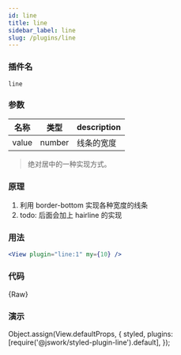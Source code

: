 ```yaml
---
id: line
title: line
sidebar_label: line
slug: /plugins/line
---
```


### 插件名

```config
line
```

### 参数

| 名称  | 类型   | description |
| ----- | ------ | ----------- |
| value | number | 线条的宽度  |

> 绝对居中的一种实现方式。

### 原理

1. 利用 border-bottom 实现各种宽度的线条
2. todo: 后面会加上 hairline 的实现

### 用法

```jsx
<View plugin="line:1" my={10} />
```

### 代码


<CodeBlock className="language-jsx">{Raw}</CodeBlock>

### 演示

Object.assign(View.defaultProps, {
  styled,
  plugins: [require('@jswork/styled-plugin-line').default],
});

<View plugin="line:1" my={10} />
<View plugin="line:2" my={10} />
<View plugin="line:3" my={10} />
<View plugin="line:5" my={10} />
<View plugin="line:10" my={10} />
<View plugin="line:20" my={10} />
<View plugin="line:100" my={10} />
